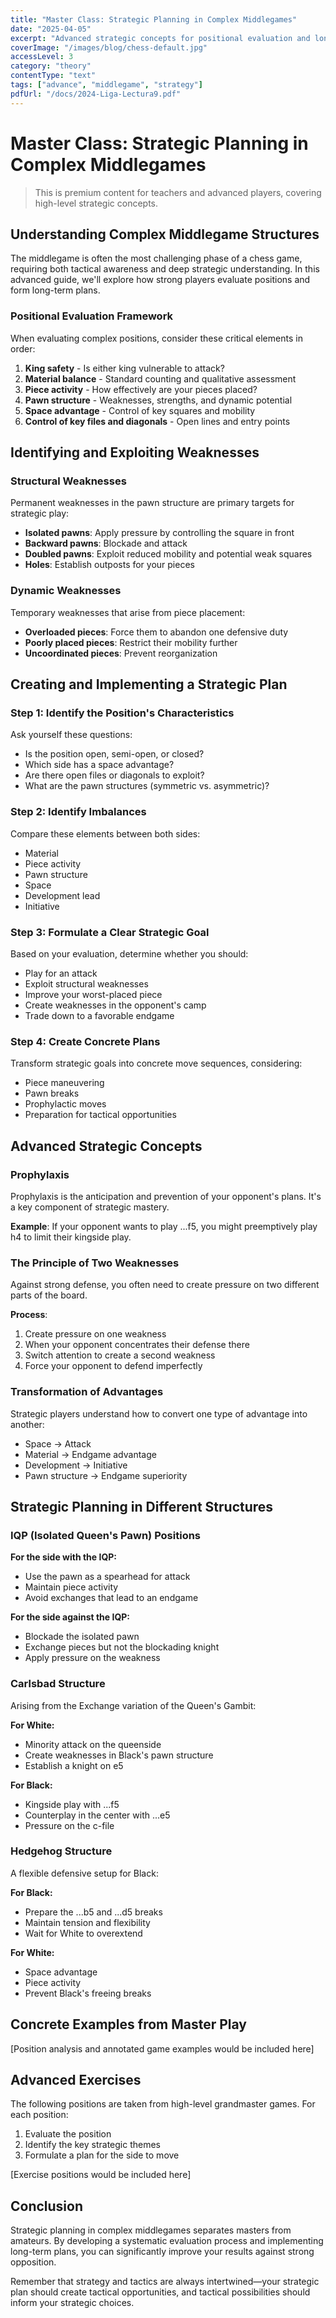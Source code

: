 ```yaml
---
title: "Master Class: Strategic Planning in Complex Middlegames"
date: "2025-04-05"
excerpt: "Advanced strategic concepts for positional evaluation and long-term planning in complex middlegame positions."
coverImage: "/images/blog/chess-default.jpg"
accessLevel: 3
category: "theory"
contentType: "text"
tags: ["advance", "middlegame", "strategy"]
pdfUrl: "/docs/2024-Liga-Lectura9.pdf"
---
```


# Master Class: Strategic Planning in Complex Middlegames

> This is premium content for teachers and advanced players, covering high-level strategic concepts.

## Understanding Complex Middlegame Structures

The middlegame is often the most challenging phase of a chess game, requiring both tactical awareness and deep strategic understanding. In this advanced guide, we'll explore how strong players evaluate positions and form long-term plans.

### Positional Evaluation Framework

When evaluating complex positions, consider these critical elements in order:

1. **King safety** - Is either king vulnerable to attack?
2. **Material balance** - Standard counting and qualitative assessment
3. **Piece activity** - How effectively are your pieces placed?
4. **Pawn structure** - Weaknesses, strengths, and dynamic potential
5. **Space advantage** - Control of key squares and mobility
6. **Control of key files and diagonals** - Open lines and entry points

## Identifying and Exploiting Weaknesses

### Structural Weaknesses

Permanent weaknesses in the pawn structure are primary targets for strategic play:

* **Isolated pawns**: Apply pressure by controlling the square in front
* **Backward pawns**: Blockade and attack
* **Doubled pawns**: Exploit reduced mobility and potential weak squares
* **Holes**: Establish outposts for your pieces

### Dynamic Weaknesses

Temporary weaknesses that arise from piece placement:

* **Overloaded pieces**: Force them to abandon one defensive duty
* **Poorly placed pieces**: Restrict their mobility further
* **Uncoordinated pieces**: Prevent reorganization

## Creating and Implementing a Strategic Plan

### Step 1: Identify the Position's Characteristics

Ask yourself these questions:
* Is the position open, semi-open, or closed?
* Which side has a space advantage?
* Are there open files or diagonals to exploit?
* What are the pawn structures (symmetric vs. asymmetric)?

### Step 2: Identify Imbalances

Compare these elements between both sides:
* Material
* Piece activity
* Pawn structure
* Space
* Development lead
* Initiative

### Step 3: Formulate a Clear Strategic Goal

Based on your evaluation, determine whether you should:
* Play for an attack
* Exploit structural weaknesses
* Improve your worst-placed piece
* Create weaknesses in the opponent's camp
* Trade down to a favorable endgame

### Step 4: Create Concrete Plans

Transform strategic goals into concrete move sequences, considering:
* Piece maneuvering
* Pawn breaks
* Prophylactic moves
* Preparation for tactical opportunities

## Advanced Strategic Concepts

### Prophylaxis

Prophylaxis is the anticipation and prevention of your opponent's plans. It's a key component of strategic mastery.

**Example**: If your opponent wants to play ...f5, you might preemptively play h4 to limit their kingside play.

### The Principle of Two Weaknesses

Against strong defense, you often need to create pressure on two different parts of the board.

**Process**:
1. Create pressure on one weakness
2. When your opponent concentrates their defense there
3. Switch attention to create a second weakness
4. Force your opponent to defend imperfectly

### Transformation of Advantages

Strategic players understand how to convert one type of advantage into another:
* Space → Attack
* Material → Endgame advantage
* Development → Initiative
* Pawn structure → Endgame superiority

## Strategic Planning in Different Structures

### IQP (Isolated Queen's Pawn) Positions

**For the side with the IQP:**
* Use the pawn as a spearhead for attack
* Maintain piece activity
* Avoid exchanges that lead to an endgame

**For the side against the IQP:**
* Blockade the isolated pawn
* Exchange pieces but not the blockading knight
* Apply pressure on the weakness

### Carlsbad Structure

Arising from the Exchange variation of the Queen's Gambit:

**For White:**
* Minority attack on the queenside
* Create weaknesses in Black's pawn structure
* Establish a knight on e5

**For Black:**
* Kingside play with ...f5
* Counterplay in the center with ...e5
* Pressure on the c-file

### Hedgehog Structure

A flexible defensive setup for Black:

**For Black:**
* Prepare the ...b5 and ...d5 breaks
* Maintain tension and flexibility
* Wait for White to overextend

**For White:**
* Space advantage
* Piece activity
* Prevent Black's freeing breaks

## Concrete Examples from Master Play

[Position analysis and annotated game examples would be included here]

## Advanced Exercises

The following positions are taken from high-level grandmaster games. For each position:
1. Evaluate the position
2. Identify the key strategic themes
3. Formulate a plan for the side to move

[Exercise positions would be included here]

## Conclusion

Strategic planning in complex middlegames separates masters from amateurs. By developing a systematic evaluation process and implementing long-term plans, you can significantly improve your results against strong opposition.

Remember that strategy and tactics are always intertwined—your strategic plan should create tactical opportunities, and tactical possibilities should inform your strategic choices.
